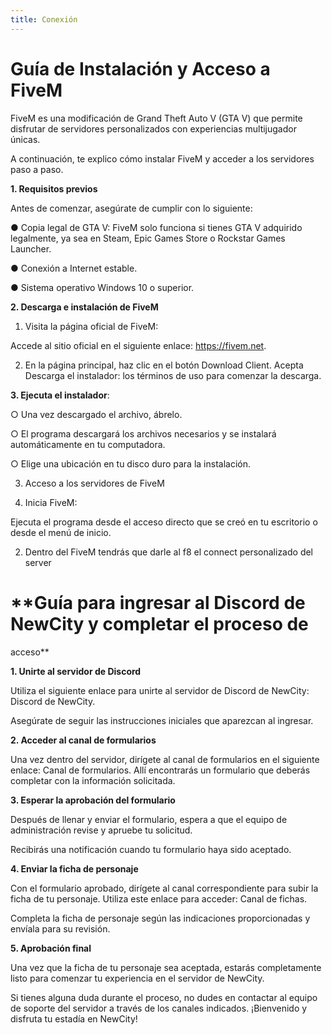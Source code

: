 ```yaml
---
title: Conexión
---
```



# **Guía de Instalación y Acceso a FiveM**

 FiveM es una modificación de Grand Theft Auto V (GTA V) que permite disfrutar de servidores personalizados con experiencias multijugador únicas. 

A continuación, te explico cómo instalar FiveM y acceder a los servidores paso a paso.

 **1. Requisitos previos**

 Antes de comenzar, asegúrate de cumplir con lo siguiente:

 ● Copia legal de GTA V: FiveM solo funciona si tienes GTA V adquirido legalmente, ya sea en Steam, Epic Games Store o Rockstar Games 
Launcher.

 ● Conexión a Internet estable.

 ● Sistema operativo Windows 10 o superior.

 **2. Descarga e instalación de FiveM**

 1. Visita la página oficial de FiveM:

Accede al sitio oficial en el siguiente enlace: https://fivem.net.

 2. En la página principal, haz clic en el botón Download Client. Acepta Descarga el instalador: los términos de uso para comenzar la descarga.

 **3. Ejecuta el instalador**:

 ○ Una vez descargado el archivo, ábrelo.

 ○ El programa descargará los archivos necesarios y se instalará automáticamente en tu computadora.

 ○ Elige una ubicación en tu disco duro para la instalación.
 
 3. Acceso a los servidores de FiveM
 
 1. Inicia FiveM: 

Ejecuta el programa desde el acceso directo que se creó en tu escritorio o desde el menú de inicio.
 
 2. Dentro del FiveM tendrás que darle al f8 el connect personalizado del                         
server

# **Guía para ingresar al Discord de NewCity y completar el proceso de 
acceso**

 **1. Unirte al servidor de Discord**

Utiliza el siguiente enlace para unirte al servidor de Discord de NewCity: Discord de NewCity.

Asegúrate de seguir las instrucciones iniciales que aparezcan al ingresar.

 **2. Acceder al canal de formularios**

Una vez dentro del servidor, dirígete al canal de formularios en el siguiente enlace: Canal de formularios. Allí encontrarás un formulario que deberás completar con la información solicitada.
 
 **3. Esperar la aprobación del formulario**

Después de llenar y enviar el formulario, espera a que el equipo de administración revise y apruebe tu solicitud.

Recibirás una notificación cuando tu formulario haya sido aceptado.

 **4. Enviar la ficha de personaje**

Con el formulario aprobado, dirígete al canal correspondiente para subir la ficha de tu personaje. Utiliza este enlace para acceder: Canal de fichas.

Completa la ficha de personaje según las indicaciones proporcionadas y envíala para su revisión.
 
 **5. Aprobación final**

Una vez que la ficha de tu personaje sea aceptada, estarás completamente listo para comenzar tu experiencia en el servidor de NewCity.

Si tienes alguna duda durante el proceso, no dudes en contactar al equipo de soporte del servidor a través de los canales indicados. ¡Bienvenido y disfruta tu estadía en NewCity!